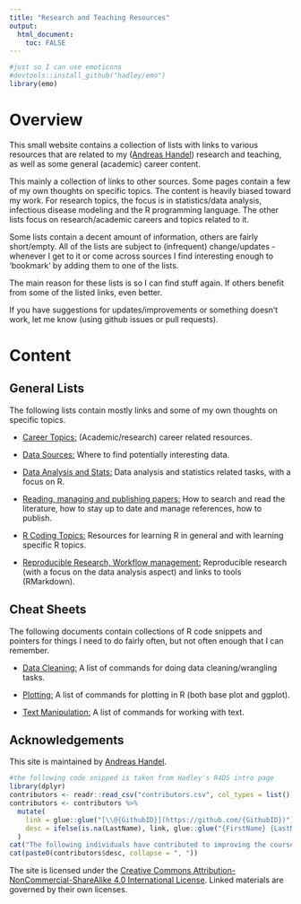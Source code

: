 ```yaml
---
title: "Research and Teaching Resources"
output: 
  html_document:
    toc: FALSE
---
```


```r
#just so I can use emoticons
#devtools::install_github("hadley/emo")
library(emo)
```

# Overview

This small website contains a collection of lists with links to various resources that are related to my ([Andreas Handel](https://www.andreashandel.com/)) research and teaching, as well as some general (academic) career content.

This mainly a collection of links to other sources. Some pages contain a few of my own thoughts on specific topics. The content is heavily biased toward my work. For research topics, the focus is in statistics/data analysis, infectious disease modeling and the R programming language. The other lists focus on research/academic careers and topics related to it.

Some lists contain a decent amount of information, others are fairly short/empty. All of the lists are subject to (infrequent) change/updates - whenever I get to it or come across sources I find interesting enough to 'bookmark' by adding them to one of the lists.

The main reason for these lists is so I can find stuff again. If others benefit from some of the listed links, even better.

If you have suggestions for updates/improvements or something doesn't work, let me know (using github issues or pull requests).  


# Content

## General Lists

The following lists contain mostly links and some of my own thoughts on specific topics.


- [Career Topics:](./Career_Resources.html) (Academic/research) career related resources. 

- [Data Sources:](./Data_Resources.html) Where to find potentially interesting data.

- [Data Analysis and Stats:](./Dataanalysis_Resources.html) Data analysis and statistics related tasks, with a focus on R.

- [Reading, managing and publishing papers:](./Literature_Resources.html) How to search and read the literature, how to stay up to date and manage references, how to publish.

- [R Coding Topics:](./R_Resources.html) Resources for learning R in general and with learning specific R topics.

- [Reproducible Research, Workflow management:](./ReproducibleResearch_Resources.html) Reproducible research (with a focus on the data analysis aspect) and links to tools (RMarkdown).


 
## Cheat Sheets

The following documents contain collections of R code snippets and pointers for things I need to do fairly often, but not often enough that I can remember.

- [Data Cleaning:](./Cheatsheet_Rdatacleaning.html) A list of commands for doing data cleaning/wrangling tasks.
 
- [Plotting:](./Cheatsheet_Rplotting.html) A list of commands for plotting in R (both base plot and ggplot).

- [Text Manipulation:](./Cheatsheet_Textmanipulation.html) A list of commands for working with text.



## Acknowledgements

This site is maintained by [Andreas Handel](https://www.andreashandel.com/).

```r
#the following code snipped is taken from Hadley's R4DS intro page
library(dplyr)
contributors <- readr::read_csv("contributors.csv", col_types = list())
contributors <- contributors %>% 
  mutate(
    link = glue::glue("[\\@{GithubID}](https://github.com/{GithubID})"),
    desc = ifelse(is.na(LastName), link, glue::glue("{FirstName} {LastName} ({link})"))
  )
cat("The following individuals have contributed to improving the course:\n")
cat(paste0(contributors$desc, collapse = ", "))
```

The site is licensed under the [Creative Commons Attribution-NonCommercial-ShareAlike 4.0 International License](http://creativecommons.org/licenses/by-nc-sa/4.0/). Linked materials are governed by their own licenses. 